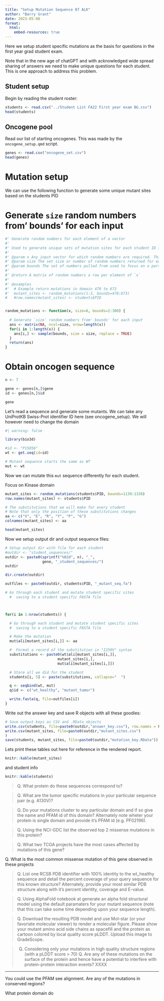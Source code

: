 ```yaml
---
title: "Setup Mutation Sequence 07 ALK"
author: "Barry Grant"
date: 2023-05-08
format:
  html:
    embed-resources: true
---
```


Here we setup student specific mutations as the basis for questions in the first year grad student exam.

Note that in the new age of chatGPT and with acknowledged wide spread sharing of answers we need to make unique questions for each student. This is one approach to address this problem. 

## Student setup

Begin by reading the student roster:

```r
students <- read.csv("../Student List FA22 First year exam BG.csv")
head(students)
```


## Oncogene pool

Read our list of starting oncogenes. This was made by the `oncogene_setup.qmd` script.

```r
genes <- read.csv("oncogene_set.csv")
head(genes)
```

# Mutation setup

We can use the following function to generate some unique mutant sites based on the students PID

# Generate `size` random numbers from' bounds' for each input 

```r

#' Generate random numbers for each element of a vector  
#'
#' Used to generate unique sets of mutation sites for each student ID in first year exam setup
#' 
#' @param x Any input vector for which random numbers are required. This can be numeric or character.
#' @param size The set size or number of random numbers returned for each element of `x`
#' @param bounds The set of numbers pulled from used to focus on a particular doman for example
#'
#' @return A matrix of random numbers a row per element of `x`
#'
#' @examples
#'  # Example return mutations in domain 470 to 673
#'  mutant_sites <- random_mutations(1:3, bounds=470:673)
#   #row.names(mutant_sites) <- students$PID


random_mutations <- function(x, size=6, bounds=2:300) {
  
  # Generate `size` random numbers from' bounds' for each input 
  ans <- matrix(NA, ncol=size, nrow=length(x))
  for(i in 1:length(x)) {
    ans[i,] <- sample(bounds, size = size, replace = TRUE)
  }
  return(ans)
}

```



# Obtain oncogen sequence 

```r
n <- 7

gene <- genes[n,]$gene
id <- genes[n,]$id

gene
```

Let's read a sequence and generate some mutants. We can take any UniProtKB Swiss-Prot identifier ID here (see oncogene_setup). We will however need to change the domain 

```r
#| warning: false

library(bio3d)

#id <- "P15056" 
wt <- get.seq(id=id)
```


```r
# Mutant sequence starts the same as WT
mut <- wt
```

Now we can mutate this `mut` sequence differently for each student.

Focus on Kinase domain
```r

mutant_sites <- random_mutations(students$PID, bounds=1139:1338)
row.names(mutant_sites) <- students$PID

# The substitutions that we will make for every student
# Note that only the position of these substitutions changes
aa <- c("V", "E", "R", "Y", "P", "G")
colnames(mutant_sites) <- aa

head(mutant_sites)
```



Now we setup output dir and output sequence files:


```r
# Setup output dir with file for each student
#outdir <- "student_sequences/"
outdir <- paste0(sprintf("%02d", n), "_",
                 gene, "_student_sequences/")
outdir

dir.create(outdir)

outfiles <- paste0(outdir, students$PID, "_mutant_seq.fa")

```


```r
# Go through each student and mutate student specific sites
  #  saving to a student specific FASTA file



for(i in 1:nrow(students)) {

  # Go through each student and mutate student specific sites
  #  saving to a student specific FASTA file

  # Make the mutation
  mut$ali[mutant_sites[i,]] <- aa

  #  Format a record of the substitution in "I250V" syntax
  substitutions <- paste0(wt$ali[mutant_sites[i,]], 
                        mutant_sites[i,], 
                        mut$ali[mutant_sites[i,]])

  # Store all we did for the student
  students[i, 5] <- paste(substitutions, collapse="  ")

  q <- seqbind(wt, mut)
  q$id <- c("wt_healthy", "mutant_tumor")

  write.fasta(q, file=outfiles[i])
}
```

Write out the answer key and save R objects with all these goodies:


```r
# Save output keys as CSV and .RData objects
write.csv(students, file=paste0(outdir,"answer_key.csv"), row.names = FALSE)
write.csv(mutant_sites, file=paste0(outdir,"mutant_sites.csv")
)
save(students, mutant_sites, file=paste0(outdir,"mutation_key.RData"))
```


Lets print these tables out here for reference in the rendered report.

```r
knitr::kable(mutant_sites)
```

and student info

```r
knitr::kable(students)
```


> Q. What protein do these sequences correspond to?

> Q. What are the tumor specific mutations in your particular sequence pair (e.g. A130V)?

> Q. Do your mutations cluster to any particular domain and if so give the name and PFAM id of this domain? Alternately note wheter your protein is single domain and provide it's PFAM id (e.g. PF02196).

> Q. Using the NCI-GDC list the observed top 2 missense mutations in this protein?

> Q. What two TCGA projects have the most cases affected by mutations of this gene?

Q. What is the most common missense mutation of this gene observed in these projects

> Q. List one RCSB PDB identifier with 100% identity to the wt_healthy sequence and detail the percent coverage of your query sequence for this known structure? Alternately, provide your most similar PDB structure along with it's percent identity, coverage and E-value. 


> Q. Using AlphaFold notebook at <URL> generate an alpha fold structural model using the default paramaters for your mutant sequence (note that this can take some time depending upon your sequence length).

> Q. Download the resulting PDB model and use Mol-star (or your favoriate molecular viewer) to render a molecular figure. Please show your mutant amino acid side chains as spacefill and the protein as cartoon colored by local quality score pLDDT. Upload this image to GradeScope.

> Q. 
Considering only your mutations in high quality structure regions (with a pLDDT score > 70)
> Q. Are any of these mutations on the surface of the protein and hence have a potential to interfere with protein-protein interaction events? XXXX

---


You could use the PFAM see alignment. Are any of the mutations in conserved regions?







What protein domain do 